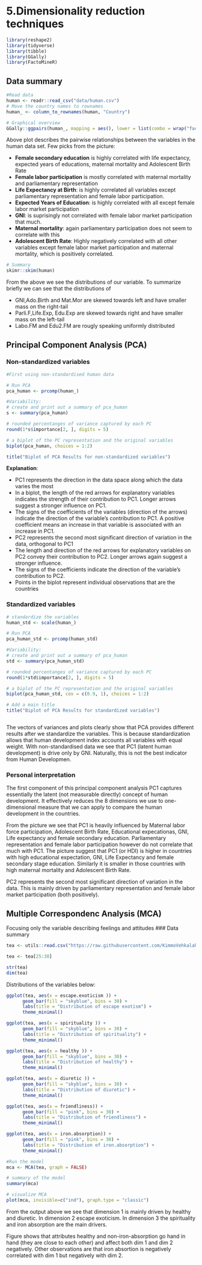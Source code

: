 # 5.Dimensionality reduction techniques


```r
library(reshape2)
library(tidyverse)
library(tibble)
library(GGally)
library(FactoMineR)
```

## Data summary

```r
#Read data
human <- readr::read_csv("data/human.csv")
# Move the country names to rownames
human_ <- column_to_rownames(human, "Country")

# Graphical overview
GGally::ggpairs(human_, mapping = aes(), lower = list(combo = wrap("facethist", bins = 20)))

```

Above plot describes the pairwise relationships between the variables in the human data set. Few picks from the picture:

- **Female secondary education** is highly correlated with life expectancy, expected years of educations, maternal mortality and Adolescent Birth Rate
- **Female labor participation** is mostly correlated with maternal mortality and parliamentary representation
- **Life Expectancy at Birth**: is highly correlated all variables except parliamentary representation and female labor participation.
- **Expected Years of Education**: is highly correlated with all except female labor market participation
- **GNI**: is suprisingly not correlated with female labor market participation that much.
- **Maternal mortality**: again parliamentary participation does not seem to correlate with this
- **Adolescent Birth Rate**: Highly negatively correlated with all other variables except female labor market participation and maternal mortality, which is positively correlated. 



```r
  
# Summary
skimr::skim(human)

```

From the above we see the distributions of our variable. To summarize briefly we can see that the distributions of 

- GNI,Ado.Birth and Mat.Mor are skewed towards left and have smaller mass on the right-tail
- Parli.F,Life.Exp, Edu.Exp are skewed towards right and have smaller mass on the left-tail
- Labo.FM and Edu2.FM are rougly speaking uniformly distributed


## Principal Component Analysis (PCA)

### Non-standardized variables
```r
#First using non-standardised human data

# Run PCA
pca_human <- prcomp(human_)

#Variability:
# create and print out a summary of pca_human
s <- summary(pca_human)

# rounded percentanges of variance captured by each PC
round(1*s$importance[2, ], digits = 5)

# a biplot of the PC representation and the original variables
biplot(pca_human, choices = 1:2)

title("Biplot of PCA Results for non-standardized variables")

```

**Explanation**: 

- PC1 represents the direction in the data space along which the data varies the most
- In a biplot, the length of the red arrows for explanatory variables indicates the strength of their contribution to PC1. Longer arrows suggest a stronger influence on PC1.
- The signs of the coefficients of the variables (direction of the arrows) indicate the direction of the variable's contribution to PC1. A positive coefficient means an increase in that variable is associated with an increase in PC1.
- PC2 represents the second most significant direction of variation in the data, orthogonal to PC1
- The length and direction of the red arrows for explanatory variables on PC2 convey their contribution to PC2. Longer arrows again suggest a stronger influence.
- The signs of the coefficients indicate the direction of the variable's contribution to PC2.
- Points in the biplot represent individual observations that are the countries

### Standardized variables

```r
# standardize the variables
human_std <- scale(human_)

# Run PCA
pca_human_std <- prcomp(human_std)

#Variability:
# create and print out a summary of pca_human
std <- summary(pca_human_std)

# rounded percentanges of variance captured by each PC
round(1*std$importance[2, ], digits = 5)

# a biplot of the PC representation and the original variables
biplot(pca_human_std, cex = c(0.9, 1), choices = 1:2)

# Add a main title
title("Biplot of PCA Results for standardized variables")



```

The vectors of variances and plots clearly show that PCA provides different results after we standardize the variables. This is because standardization allows that human development index accounts all variables with equal weight. With non-standardised data we see that PC1 (latent human development) is drive only by GNI. Naturally, this is not the best indicator from Human Developmen.

### Personal interpretation
The first component of this principal component analysis PC1 captures essentially the latent (not measurable directly) concept of human development. It effectively reduces the 8 dimensions we use to one-dimensional measure that we can apply to compare the human development in the countries.  

From the picture we see that PC1 is heavily influenced by Maternal labor force participation, Adolescent Birth Rate, Educational expecationas, GNI, Life expectancy and female secondary education. Parliamentary representation and female labor participation however do not correlate that much with PC1. The picture suggest that PC1 (or HDI) is higher in countries with high educational expectation, GNI, Life Expectancy and female secondary stage education. Similarly it is smaller in those countries with high maternal mortality and Adolescent Birth Rate.

PC2 represents the second most significant direction of variation in the data. This is mainly driven by parliamentary representation and female labor market participation (both positively).

## Multiple Correspondenc Analysis (MCA)

Focusing only the variable describing feelings and attitudes 
### Data summary
```r
tea <- utils::read.csv("https://raw.githubusercontent.com/KimmoVehkalahti/Helsinki-Open-Data-Science/master/datasets/tea.csv", stringsAsFactors = TRUE)

tea <- tea[25:30]

str(tea)
dim(tea)

```
Distributions of the variables below:

```r
ggplot(tea, aes(x = escape.exoticism )) +
      geom_bar(fill = "skyblue", bins = 30) +
      labs(title = "Distribution of escape exotism") +
      theme_minimal()
```

```r
ggplot(tea, aes(x = spirituality )) +
      geom_bar(fill = "skyblue", bins = 30) +
      labs(title = "Distribution of spirituality") +
      theme_minimal()
```

```r
ggplot(tea, aes(x = healthy )) +
      geom_bar(fill = "skyblue", bins = 30) +
      labs(title = "Distribution of healthy") +
      theme_minimal()
```

```r
ggplot(tea, aes(x = diuretic )) +
      geom_bar(fill = "skyblue", bins = 30) +
      labs(title = "Distribution of diuretic") +
      theme_minimal()
```
```r
ggplot(tea, aes(x = friendliness)) +
      geom_bar(fill = "pink", bins = 30) +
      labs(title = "Distribution of friendliness") +
      theme_minimal()

```


```r
ggplot(tea, aes(x = iron.absorption)) +
      geom_bar(fill = "pink", bins = 30) +
      labs(title = "Distribution of iron.absorption") +
      theme_minimal()
```


```r
#Run the model
mca <- MCA(tea, graph = FALSE)

# summary of the model
summary(mca)

# visualize MCA
plot(mca, invisible=c("ind"), graph.type = "classic")
```


From the output above we see that dimension 1 is mainly driven by healthy and diuretic. In dimension 2 escape exoticism. In dimension 3 the spirituality and iron absorption are the main drivers.

Figure shows that attributes healthy and non-iron-absorption go hand in hand (they are close to each other) and affect both dim 1 and dim 2 negatively. Other observations are that iron absortion is negatively correlated with dim 1 but negatively with dim 2. 




